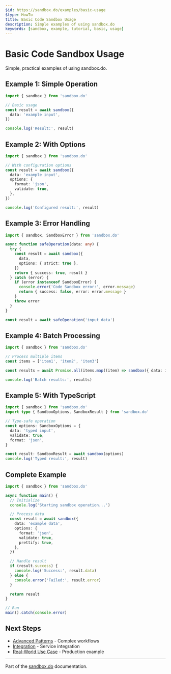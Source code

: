 ```yaml
---
$id: https://sandbox.do/examples/basic-usage
$type: HowTo
title: Basic Code Sandbox Usage
description: Simple examples of using sandbox.do
keywords: [sandbox, example, tutorial, basic, usage]
---
```


# Basic Code Sandbox Usage

Simple, practical examples of using sandbox.do.

## Example 1: Simple Operation

```typescript
import { sandbox } from 'sandbox.do'

// Basic usage
const result = await sandbox({
  data: 'example input',
})

console.log('Result:', result)
```

## Example 2: With Options

```typescript
import { sandbox } from 'sandbox.do'

// With configuration options
const result = await sandbox({
  data: 'example input',
  options: {
    format: 'json',
    validate: true,
  },
})

console.log('Configured result:', result)
```

## Example 3: Error Handling

```typescript
import { sandbox, SandboxError } from 'sandbox.do'

async function safeOperation(data: any) {
  try {
    const result = await sandbox({
      data,
      options: { strict: true },
    })
    return { success: true, result }
  } catch (error) {
    if (error instanceof SandboxError) {
      console.error('Code Sandbox error:', error.message)
      return { success: false, error: error.message }
    }
    throw error
  }
}

const result = await safeOperation('input data')
```

## Example 4: Batch Processing

```typescript
import { sandbox } from 'sandbox.do'

// Process multiple items
const items = ['item1', 'item2', 'item3']

const results = await Promise.all(items.map((item) => sandbox({ data: item })))

console.log('Batch results:', results)
```

## Example 5: With TypeScript

```typescript
import { sandbox } from 'sandbox.do'
import type { SandboxOptions, SandboxResult } from 'sandbox.do'

// Type-safe operation
const options: SandboxOptions = {
  data: 'typed input',
  validate: true,
  format: 'json',
}

const result: SandboxResult = await sandbox(options)
console.log('Typed result:', result)
```

## Complete Example

```typescript
import { sandbox } from 'sandbox.do'

async function main() {
  // Initialize
  console.log('Starting sandbox operation...')

  // Process data
  const result = await sandbox({
    data: 'example data',
    options: {
      format: 'json',
      validate: true,
      prettify: true,
    },
  })

  // Handle result
  if (result.success) {
    console.log('Success:', result.data)
  } else {
    console.error('Failed:', result.error)
  }

  return result
}

// Run
main().catch(console.error)
```

## Next Steps

- [Advanced Patterns](./advanced-patterns) - Complex workflows
- [Integration](./integration) - Service integration
- [Real-World Use Case](./real-world-use-case) - Production example

---

Part of the [sandbox.do](https://sandbox.do) documentation.
